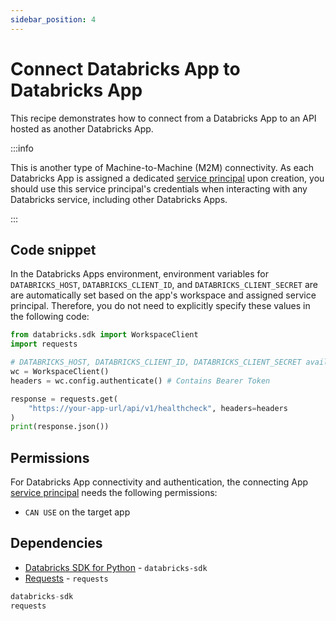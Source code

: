 ```yaml
---
sidebar_position: 4
---
```


# Connect Databricks App to Databricks App

This recipe demonstrates how to connect from a Databricks App to an API hosted as another Databricks App.

:::info

This is another type of Machine-to-Machine (M2M) connectivity. As each Databricks App is assigned a dedicated [service principal](https://docs.databricks.com/aws/en/dev-tools/auth/oauth-m2m) upon creation, you should use this service principal's credentials when interacting with any Databricks service, including other Databricks Apps.

:::

## Code snippet

In the Databricks Apps environment, environment variables for `DATABRICKS_HOST`, `DATABRICKS_CLIENT_ID`, and `DATABRICKS_CLIENT_SECRET` are are automatically set based on the app's workspace and assigned service principal. Therefore, you do not need to explicitly specify these values in the following code:

```python
from databricks.sdk import WorkspaceClient
import requests

# DATABRICKS_HOST, DATABRICKS_CLIENT_ID, DATABRICKS_CLIENT_SECRET available in environemnt
wc = WorkspaceClient()
headers = wc.config.authenticate() # Contains Bearer Token

response = requests.get(
    "https://your-app-url/api/v1/healthcheck", headers=headers
)
print(response.json())
```

## Permissions

For Databricks App connectivity and authentication, the connecting App [service principal](https://docs.databricks.com/aws/en/dev-tools/databricks-apps/#how-does-databricks-apps-manage-authorization) needs the following permissions:

- `CAN USE` on the target app

## Dependencies

- [Databricks SDK for Python](https://pypi.org/project/databricks-sdk/) - `databricks-sdk`
- [Requests](https://pypi.org/project/requests/) - `requests`

```python title="requirements.txt"
databricks-sdk
requests
```

